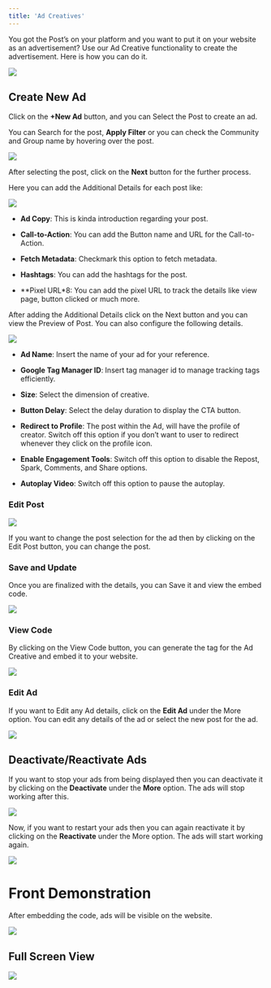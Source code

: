 ```yaml
---
title: 'Ad Creatives'
---
```



You got the Post’s on your platform and you want to put it on your website as an advertisement? Use our Ad Creative functionality to create the advertisement. Here is how you can do it.

  

![](https://lh7-rt.googleusercontent.com/docsz/AD_4nXcpofBa87Fn8Nly0KL_q1OP_pjL0lT4rtKQaCVF-IveLpTTYmixgRwBYQ4RHISDcLzRavX4EWjDs2fDm4G0XT2n-cQ00MGWqg_1eYQbL2HKRZ6J758OXSQ-hanvWgY9N-8V4heV3jdQHvEsaiBJNPNCGJyB?key=jSkymFA9GGO8XLgzpwiooA)

  

## Create New Ad

  

Click on the **+New Ad** button, and you can Select the Post to create an ad.

  

You can Search for the post, **Apply Filter** or you can check the Community and Group name by hovering over the post.

  

![](https://lh7-rt.googleusercontent.com/docsz/AD_4nXdremrI_XjDIKPrbC345gyMu3_OjzfZcJSIJf3__hArMP1oJ3bOpFSt47Ttz93apdtAPSX_q6eY6syzZHqtUF9wX1lDv6bWeWEL2xuv8W5Am7X2pCCBtj9kb6nEJw1Cp8XW6rb0-T3nvBZ_VLzd6PzBcw9_?key=jSkymFA9GGO8XLgzpwiooA)

  

After selecting the post, click on the **Next** button for the further process.

  

Here you can add the Additional Details for each post like:

  

![](https://lh7-rt.googleusercontent.com/docsz/AD_4nXcfvg2tdY0SwO_uPEQ4ZSN-9DaOtT3tqwj82ytkIpz0fi0F5j7DrB5MT5R-mZ88oAJBbYt0hca0RieMa6m0P6zrMK8Z0Ide7jVjTH7cP0L6ZX3ygr0lG1y1E9LcheupkDaN-o5Yz4zgQVhOx_-LKoXLohM?key=jSkymFA9GGO8XLgzpwiooA)

  

-   **Ad Copy**: This is kinda introduction regarding your post.
    
-   **Call-to-Action**: You can add the Button name and URL for the Call-to-Action.
    
-   **Fetch Metadata**: Checkmark this option to fetch metadata.
    
-   **Hashtags**: You can add the hashtags for the post.
    
-   **Pixel URL*8: You can add the pixel URL to track the details like view page, button clicked or much more.
    

  
  

After adding the Additional Details click on the Next button and you can view the Preview of Post. You can also configure the following details.

  

![](https://lh7-rt.googleusercontent.com/docsz/AD_4nXcwIt6PZHR2tqZGaFCipR6Hw7I9z5vxclQzE3XB7c8qp6my7L_IqjjYj1zrnljqqxsl6WR-XHxRTFf6Mg1mo1nVoK7y0NREtYReeqwwObHjlZNgJlb0FEYl-8OWovci2GchdbGfcY_yJkCbam7QUNLqRoMS?key=jSkymFA9GGO8XLgzpwiooA)

  

-   **Ad Name**: Insert the name of your ad for your reference.
    
-   **Google Tag Manager ID**: Insert tag manager id to manage tracking tags efficiently.
    
-   **Size**: Select the dimension of creative.
    
-   **Button Delay**: Select the delay duration to display the CTA button.
    
-   **Redirect to Profile**: The post within the Ad, will have the profile of creator. Switch off this option if you don’t want to user to redirect whenever they click on the profile icon.
    
-   **Enable Engagement Tools**: Switch off this option to disable the Repost, Spark, Comments, and Share options.
    
-   **Autoplay Video**: Switch off this option to pause the autoplay.
    

  

### Edit Post

  
  

![](https://lh7-rt.googleusercontent.com/docsz/AD_4nXcyRUXbQ3CdCAfw13pDiDgtMFo9hUlVUU3YkZOGOvLl9z6a8sNDN_vAz60iYG67j7A2Ad_WKfWaTb2W4tJhsXCE7O7hsYT0FmVtf-auKg6vTic3zywAD4kR0LwRMn_rc7y6kXS50sw4lKWD8TMmmjVDba4?key=jSkymFA9GGO8XLgzpwiooA)

  

If you want to change the post selection for the ad then by clicking on the Edit Post button, you can change the post.

### Save and Update

  

Once you are finalized with the details, you can Save it and view the embed code.

  

![](https://lh7-rt.googleusercontent.com/docsz/AD_4nXcgLocd8kvKH3Dc9R5WnxuNDg_IjJ7XqRz-5V1WWENMUAmLNjqlodHy6UTRzH1a7YIdepcHBDe6TJJ3v4H4AeWl-FUZO6z0XPR5MI1zUTY30rA64VT1I0X1u_e27IjWR1XF55unHD9fathmk0ZdzQP1X3Y?key=jSkymFA9GGO8XLgzpwiooA)

  

### View Code

  

By clicking on the View Code button, you can generate the tag for the Ad Creative and embed it to your website.

  

![](https://lh7-rt.googleusercontent.com/docsz/AD_4nXcJOELTkTUlpbnVfWuB5Oc_tjQD9D5LArUbSzhJsl_EHL8knvwkC2Uhdj9wRwMYNqkDZVxi_8JvySjuflXDnbsnZds_nCGbTqsusyxN32wGwSlcs6imvClN5_KipBWbiKA2d1tqweAUWskpHqHeq2Psguhb?key=jSkymFA9GGO8XLgzpwiooA)

  

### Edit Ad

  

If you want to Edit any Ad details, click on the **Edit Ad** under the More option. You can edit any details of the ad or select the new post for the ad.

  

![](https://lh7-rt.googleusercontent.com/docsz/AD_4nXd4X1bjnqo-kwISwjymDeepCVKvz9wq8kNHbpimm4Cmfe0LdIIhhQQq_VhO7tIHrgSNCXD20VrEiPxvRrxNx4zIdEzYNwKwOccnNYZNaHbbx4s6Cet3s83Y2-IixYrLawyYR-dIHVkJtjPgR9vP5EUV1FY?key=jSkymFA9GGO8XLgzpwiooA)

  

## Deactivate/Reactivate Ads

  

If you want to stop your ads from being displayed then you can deactivate it by clicking on the **Deactivate** under the **More** option. The ads will stop working after this.

  

![](https://lh7-rt.googleusercontent.com/docsz/AD_4nXc9TEFw0-nSEVAP4eUvTvHmVBZ8wSm1FHwZO_VrxaMSDi4hamK2kR1vOWh7jwrdaNdW4w615OyI2SKvHCSn_swWrWvaU9o8vJUP1efx1N_sgK02DY8c4mKECA77QimQG933dCHo7nhVjPunNT6ab-cpa05M?key=jSkymFA9GGO8XLgzpwiooA)

  

Now, if you want to restart your ads then you can again reactivate it by clicking on the **Reactivate** under the More option. The ads will start working again.

  

![](https://lh7-rt.googleusercontent.com/docsz/AD_4nXehVTNySPAt7CmQJGKngJGwlSQrv0plM0XTwNuI6El5V5LeVHk5OTDzqd6pIxbjo92xMrxuNuhR96lNcHTfHvt7hCx1SZbUzURUdKul8G7oMbbf9qJ36WxByZYt0LhlVD7kAb-rQpWNFN1WK63GXQ24S8zx?key=jSkymFA9GGO8XLgzpwiooA)

  
  
  
  
  
  

# Front Demonstration

  

After embedding the code, ads will be visible on the website.

  

![](https://lh7-rt.googleusercontent.com/docsz/AD_4nXcDNtSuvVeGXZAsmwkasFhhH8bVNLkj-HmivveMsLHYcz-xfxGcWbqiGPYo5Des5Vjh4QSCFRkYrUCLd7eCubkUVBQ1UQjWb4sYDvpRzEX5TX-2NaXL80lfDDMn3hM4gLYYSaWG2hbjyP1geMkkbDkrHJM?key=jSkymFA9GGO8XLgzpwiooA)

## Full Screen View

  

![](https://lh7-rt.googleusercontent.com/docsz/AD_4nXeoFLMrXKtvJyTWE_0tYSIQPu8p98jj33KjYug5aI_5vVo77POBGlFrVqGj3pOh8jJc4vKI3w_jxa_akhTFk9wIJnmpOSnQuLzg2kQB-y34MpgWeaxJUqWpRDEo6mffAKQQonYYMA5OIOC2eRwd2MHTNTE?key=jSkymFA9GGO8XLgzpwiooA)
